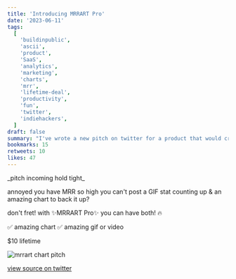 ```yaml
---
title: 'Introducing MRRART Pro'
date: '2023-06-11'
tags:
  [
    'buildinpublic',
    'ascii',
    'product',
    'SaaS',
    'analytics',
    'marketing',
    'charts',
    'mrr',
    'lifetime-deal',
    'productivity',
    'fun',
    'twitter',
    'indiehackers',
  ]
draft: false
summary: "I've wrote a new pitch on twitter for a product that would create ASCII charts on social media. It went great."
bookmarks: 15
retweets: 10
likes: 47
---
```


<TOCInline toc={props.toc} toHeading={2} />

<ContentPieceWrapper>
_pitch incoming hold tight_

annoyed you have MRR so high you can't post a GIF stat counting up & an amazing chart to back it up?

don't fret!
with ✨MRRART Pro✨ you can have both! 🔥

✅ amazing chart
✅ amazing gif or video

$10 lifetime

![mrrart chart pitch](/static/images/mrrart-chart-pitch.png)

</ContentPieceWrapper>

[view source on twitter](https://twitter.com/d4m1n/status/1667983365411069956)
